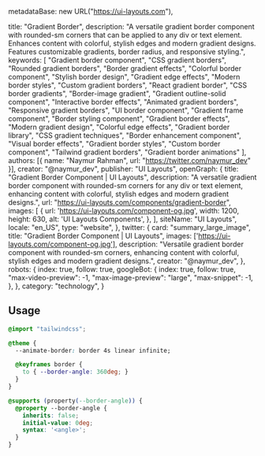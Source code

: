   metadataBase: new URL("https://ui-layouts.com"),

  title: "Gradient Border",
  description: "A versatile gradient border component with rounded-sm corners that can be applied to any div or text element. Enhances content with colorful, stylish edges and modern gradient designs. Features customizable gradients, border radius, and responsive styling.",
  keywords: [
    "Gradient border component",
    "CSS gradient borders",
    "Rounded gradient borders",
    "Border gradient effects",
    "Colorful border component",
    "Stylish border design",
    "Gradient edge effects",
    "Modern border styles",
    "Custom gradient borders",
    "React gradient border",
    "CSS border gradients",
    "Border-image gradient",
    "Gradient outline-solid component",
    "Interactive border effects",
    "Animated gradient borders",
    "Responsive gradient borders",
    "UI border component",
    "Gradient frame component",
    "Border styling component",
    "Gradient border effects",
    "Modern gradient design",
    "Colorful edge effects",
    "Gradient border library",
    "CSS gradient techniques",
    "Border enhancement component",
    "Visual border effects",
    "Gradient border styles",
    "Custom border component",
    "Tailwind gradient borders",
    "Gradient border animations"
  ],
  authors: [{ name: "Naymur Rahman", url: "https://twitter.com/naymur_dev" }],
  creator: "@naymur_dev",
  publisher: "UI Layouts",
  openGraph: {
    title: "Gradient Border Component | UI Layouts",
    description: "A versatile gradient border component with rounded-sm corners for any div or text element, enhancing content with colorful, stylish edges and modern gradient designs.",
    url: "https://ui-layouts.com/components/gradient-border",
    images: [
      {
        url: 'https://ui-layouts.com/component-og.jpg',
        width: 1200,
        height: 630,
        alt: 'UI Layouts Components',
      },
    ],
    siteName: "UI Layouts",
    locale: "en_US",
    type: "website",
  },
  twitter: {
    card: "summary_large_image",
    title: "Gradient Border Component | UI Layouts",
    images: ['https://ui-layouts.com/component-og.jpg'],
    description: "Versatile gradient border component with rounded-sm corners, enhancing content with colorful, stylish edges and modern gradient designs.",
    creator: "@naymur_dev",
  },
  robots: {
    index: true,
    follow: true,
    googleBot: {
      index: true,
      follow: true,
      "max-video-preview": -1,
      "max-image-preview": "large",
      "max-snippet": -1,
    },
  },
  category: "technology",
}

<ComponentCodePreview name='gradient-border' hasReTrigger />

## Usage

```css global.css
@import "tailwindcss";

@theme {
  --animate-border: border 4s linear infinite;

  @keyframes border {
    to { --border-angle: 360deg; }
  }
}

@supports (property(--border-angle)) {
  @property --border-angle {
    inherits: false;
    initial-value: 0deg;
    syntax: '<angle>';
  }
}
```